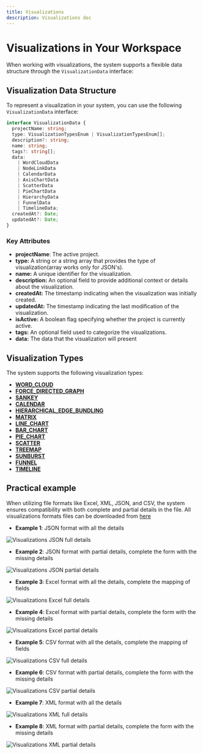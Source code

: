 ```yaml
---
title: Visualizations
description: Visualizations doc
---
```


# Visualizations in Your Workspace

When working with visualizations, the system supports a flexible data structure through the `VisualizationData` interface:

## Visualization Data Structure

To represent a visualization in your system, you can use the following `VisualizationData` interface:

```typescript
interface VisualizationData {
  projectName: string;
  type: VisualizationTypesEnum | VisualizationTypesEnum[];
  description?: string;
  name: string;
  tags?: string[];
  data:
    | WordCloudData
    | NodeLinkData
    | CalendarData
    | AxisChartData
    | ScatterData
    | PieChartData
    | HierarchyData
    | FunnelData 
    | TimelineData;
  createdAt?: Date;
  updatedAt?: Date;
}
```

### Key Attributes
- **projectName**: The active project.
- **type:** A string or a string array that provides the type of visualization(array works only for JSON's).
- **name:** A unique identifier for the visualization.
- **description:** An optional field to provide additional context or details about the visualization.
- **createdAt:** The timestamp indicating when the visualization was initially created.
- **updatedAt:** The timestamp indicating the last modification of the visualization.
- **isActive:** A boolean flag specifying whether the project is currently active.
- **tags:** An optional field used to categorize the visualizations.
- **data:** The data that the visualization will present

## Visualization Types

The system supports the following visualization types:

- [**WORD_CLOUD**](/Illustry-monorepo/guides/word-cloud/)
- [**FORCE_DIRECTED_GRAPH**](/Illustry-monorepo/guides/forced-layout-graph/)
- [**SANKEY**](/Illustry-monorepo/guides/sankey/)
- [**CALENDAR**](/Illustry-monorepo/guides/calendar/)
- [**HIERARCHICAL_EDGE_BUNDLING**](/Illustry-monorepo/guides/hierarchical-edge-bundling/)
- [**MATRIX**](/Illustry-monorepo/guides/matrix/)
- [**LINE_CHART**](/Illustry-monorepo/guides/line-chart/)
- [**BAR_CHART**](/Illustry-monorepo/guides/bar-chart/)
- [**PIE_CHART**](/Illustry-monorepo/guides/pie-chart/)
- [**SCATTER**](/Illustry-monorepo/guides/scatter/)
- [**TREEMAP**](/Illustry-monorepo/guides/tree-map/)
- [**SUNBURST**](/Illustry-monorepo/guides/sun-burst/)
- [**FUNNEL**](/Illustry-monorepo/guides/funnel/)
- [**TIMELINE**](/Illustry-monorepo/guides/timeline/)

## Practical example

When utilizing file formats like Excel, XML, JSON, and CSV, the system ensures compatibility with both complete and partial details in the file.
All visualizations formats files can be downloaded from [here](/Illustry-monorepo/illustry_file_formats.zip)

- **Example 1**: JSON format with all the details

![Visualizations JSON full details](/Illustry-monorepo/visualizations_json_full.gif)

- **Example 2**: JSON format with partial details, complete the form with the missing details

![Visualizations JSON partial details](/Illustry-monorepo/visualizations_json_partial.gif)

- **Example 3**: Excel format with all the details, complete the mapping of fields

![Visualizations Excel full details](/Illustry-monorepo/visualizations_excel_full.gif)

- **Example 4**: Excel format with partial details, complete the form with the missing details

![Visualizations Excel partial details](/Illustry-monorepo/visualizations_excel_partial.gif)

- **Example 5**: CSV format with all the details, complete the mapping of fields

![Visualizations CSV full details](/Illustry-monorepo/visualizations_csv_full.gif)

- **Example 6**: CSV format with partial details, complete the form with the missing details

![Visualizations CSV partial details](/Illustry-monorepo/visualizations_csv_partial.gif)

- **Example 7**: XML format with all the details

![Visualizations XML full details](/Illustry-monorepo/visualizations_xml_full.gif)

- **Example 8**: XML format with partial details, complete the form with the missing details

![Visualizations XML partial details](/Illustry-monorepo/visualizations_xml_partial.gif)